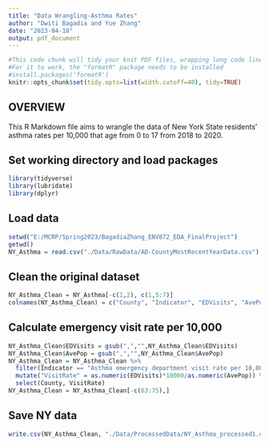 ```yaml
---
title: "Data Wrangling-Asthma Rates"
author: "Dwiti Bagadia and Yue Zhang"
date: "2023-04-18"
output: pdf_document
---
```


```r
#This code chunk will tidy your knit PDF files, wrapping long code lines
#For it to work, the "formatR" package needs to be installed
#install.packages('formatR')
knitr::opts_chunk$set(tidy.opts=list(width.cutoff=40), tidy=TRUE)

```

## OVERVIEW

This R Markdown file aims to wrangle the data of New York State residents' asthma rates per 10,000 that age from 0 to 17 from 2018 to 2020.

## Set working directory and load packages
```r
library(tidyverse)
library(lubridate)
library(dplyr)
```

## Load data
```r
setwd("E:/MCRP/Spring2023/BagadiaZhang_ENV872_EDA_FinalProject")
getwd()
NY_Asthma = read.csv("./Data/RawData/AD-CountyMostRecentYearData.csv")

```

## Clean the original dataset
```r
NY_Asthma_Clean = NY_Asthma[-c(1,2), c(1,5:7)]
colnames(NY_Asthma_Clean) = c("County", "Indicator", "EDVisits", "AvePop")

```

## Calculate emergency visit rate per 10,000
```r
NY_Asthma_Clean$EDVisits = gsub(",","",NY_Asthma_Clean$EDVisits)
NY_Asthma_Clean$AvePop = gsub(",","",NY_Asthma_Clean$AvePop)
NY_Asthma_Clean = NY_Asthma_Clean %>% 
  filter(Indicator == "Asthma emergency department visit rate per 10,000 - aged 0-17 years")  %>% 
  mutate("VisitRate" = as.numeric(EDVisits)*10000/as.numeric(AvePop)) %>% 
  select(County, VisitRate)
NY_Asthma_Clean = NY_Asthma_Clean[-c(63:75),]

```

## Save NY data
```r
write.csv(NY_Asthma_Clean, "./Data/ProcessedData/NY_Asthma_processed1.csv", row.names = FALSE)


```